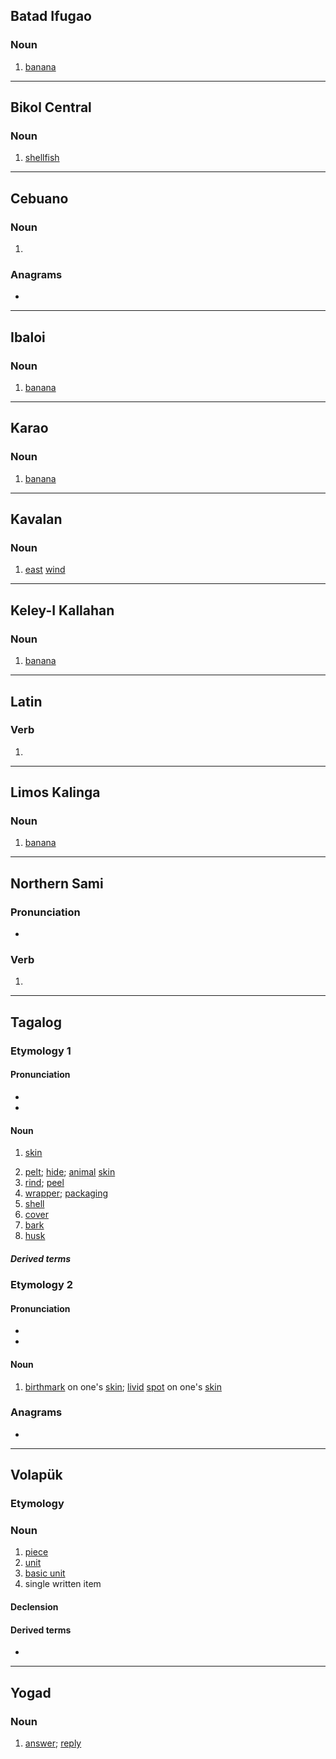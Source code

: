 {{also|balät|bälat|bälät}}

==Batad Ifugao==

===Noun===
{{head|ifb|noun}}

# [[banana]]

----

==Bikol Central==

===Noun===
{{head|bcl|noun}}

# [[shellfish]] {{gloss|which breeds along the beaches}}

----

==Cebuano==

===Noun===
{{head|ceb|noun}}

# {{alternative form of|ceb|bat|nocap=1|nodot=1}}

===Anagrams===
* {{anagrams|ceb|latab|tabla|talab}}

{{topics|ceb|Echinoderms|Seafood}}

----

==Ibaloi==

===Noun===
{{head|ibl|noun}}

# [[banana]]

----

==Karao==

===Noun===
{{head|kyj|noun}}

# [[banana]]

----

==Kavalan==

===Noun===
{{head|ckv|noun}}

# [[east]] [[wind]]

----

==Keley-I Kallahan==

===Noun===
{{head|ify|noun}}

# [[banana]]

----

==Latin==

===Verb===
{{la-verb-form|bālat}}

# {{inflection of|la|bālō||3|s|pres|actv|indc}}

----

==Limos Kalinga==

===Noun===
{{head|kmk|noun}}

# [[banana]]

----

==Northern Sami==

===Pronunciation===
* {{se-IPA}}

===Verb===
{{head|se|verb form}}

# {{inflection of|se|ballat||2|s|pres|indc}}

----

==Tagalog==

===Etymology 1===

====Pronunciation====
* {{hyph|tl|ba|lat}}
* {{tl-IPA|balát}}

====Noun====
{{tl-noun|balát}}

# {{lb|tl|anatomy}} [[skin]]
# [[pelt]]; [[hide]]; [[animal]] [[skin]]
# [[rind]]; [[peel]]
# [[wrapper]]; [[packaging]] {{gl|of chips, candy, etc.}}
# [[shell]] {{gl|of eggs, mollusks, nuts, etc.}}
# [[cover]] {{gl|of a book}}
# [[bark]] {{gl|of a tree}}
# [[husk]] {{gl|of a coconut}}

=====Derived terms=====
{{der3|tl|balatan|magbalat|balat-bunga|balat-kalabaw|balat-sibuyas|magbabalat|magpabalat|may-balat|pabalat|pabalatan|pabalat-sibuyas|pagbabalat|pagpapabalat|balatkayo|mamalat-sibuyas|buto't balat|balatkahoy|maghalo ang balat sa tinalupan}}

===Etymology 2===

====Pronunciation====
* {{hyph|tl|ba|lat}}
* {{tl-IPA}}

====Noun====
{{tl-noun}}

# [[birthmark]] on one's [[skin]]; [[livid]] [[spot]] on one's [[skin]]

===Anagrams===
* {{anagrams|tl|tabal|tabla|talab}}

----

==Volapük==

===Etymology===
{{suffix|vo|bal|at}}

===Noun===
{{vo-noun}}

# [[piece]]
# [[unit]]
# [[basic unit]]
# single written item

====Declension====
{{vo-decl-noun}}

====Derived terms====
* {{l|vo|balatam}}

----

==Yogad==

===Noun===
{{head|yog|noun|head=balát}}

# [[answer]]; [[reply]]
